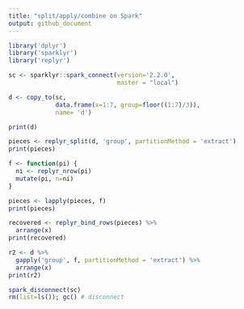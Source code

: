 ```yaml
---
title: "split/apply/combine on Spark"
output: github_document
---
```


```r
library('dplyr')
library('sparklyr')
library('replyr')

sc <- sparklyr::spark_connect(version='2.2.0', 
                              master = "local")

d <- copy_to(sc, 
             data.frame(x=1:7, group=floor((1:7)/3)),
             name= 'd')

print(d)

pieces <- replyr_split(d, 'group', partitionMethod = 'extract')
print(pieces)

f <- function(pi) {
  ni <- replyr_nrow(pi)
  mutate(pi, n=ni)
}

pieces <- lapply(pieces, f)
print(pieces)

recovered <- replyr_bind_rows(pieces) %>%
  arrange(x)
print(recovered)

r2 <- d %>%
  gapply('group', f, partitionMethod = 'extract') %>%
  arrange(x)
print(r2)

spark_disconnect(sc)
rm(list=ls()); gc() # disconnect
```


